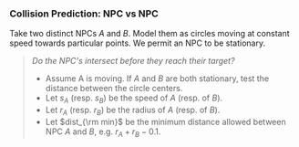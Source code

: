 

### Collision Prediction: NPC vs NPC

Take two distinct NPCs $A$ and $B$.
Model them as circles moving at constant speed towards particular points.
We permit an NPC to be stationary.
> _Do the NPC's intersect before they reach their target?_
> - Assume A is moving. <SideNote>If $A$ and $B$ are both stationary, test the distance between the circle centers.</SideNote>
> - Let $s_A$ (resp. $s_B$) be the speed of $A$ (resp. of $B$).
> - Let $r_A$ (resp. $r_B$) be the radius of $A$ (resp. of $B$).
> - Let $dist_{\rm min}$ be the minimum distance allowed between NPC $A$ and $B$,
    e.g. $r_A + r_B - 0.1$.

<CaseBStationary />

<CaseBMoving />

